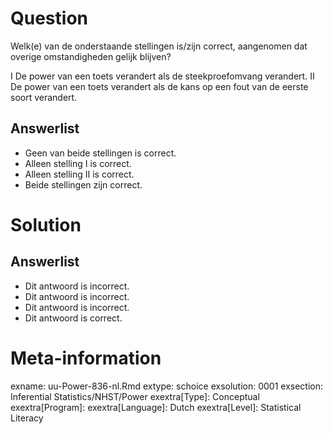 Question
========
  
Welk(e) van de onderstaande stellingen is/zijn correct, aangenomen dat overige omstandigheden gelijk blijven?

I De power van een toets verandert als de steekproefomvang verandert.
II De power van een toets verandert als de kans op een fout van de eerste soort verandert.

  
Answerlist
----------
* Geen van beide stellingen is correct.
* Alleen stelling I is correct.
* Alleen stelling II is correct.
* Beide stellingen zijn correct.

Solution
========


Answerlist
----------
* Dit antwoord is incorrect.
* Dit antwoord is incorrect.
* Dit antwoord is incorrect.
* Dit antwoord is correct.

Meta-information
================
exname: uu-Power-836-nl.Rmd
extype: schoice
exsolution: 0001
exsection: Inferential Statistics/NHST/Power
exextra[Type]: Conceptual
exextra[Program]: 
exextra[Language]: Dutch
exextra[Level]: Statistical Literacy